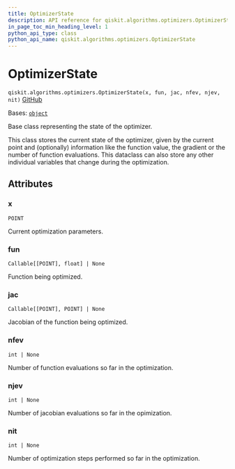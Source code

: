 ```yaml
---
title: OptimizerState
description: API reference for qiskit.algorithms.optimizers.OptimizerState
in_page_toc_min_heading_level: 1
python_api_type: class
python_api_name: qiskit.algorithms.optimizers.OptimizerState
---
```


# OptimizerState

<span id="qiskit.algorithms.optimizers.OptimizerState" />

`qiskit.algorithms.optimizers.OptimizerState(x, fun, jac, nfev, njev, nit)` [GitHub](https://github.com/qiskit/qiskit/tree/stable/0.45/qiskit/algorithms/optimizers/steppable_optimizer.py "view source code")

Bases: [`object`](https://docs.python.org/3/library/functions.html#object "(in Python v3.12)")

Base class representing the state of the optimizer.

This class stores the current state of the optimizer, given by the current point and (optionally) information like the function value, the gradient or the number of function evaluations. This dataclass can also store any other individual variables that change during the optimization.

## Attributes

<span id="qiskit.algorithms.optimizers.OptimizerState.x" />

### x

`POINT`

Current optimization parameters.

<span id="qiskit.algorithms.optimizers.OptimizerState.fun" />

### fun

`Callable[[POINT], float] | None`

Function being optimized.

<span id="qiskit.algorithms.optimizers.OptimizerState.jac" />

### jac

`Callable[[POINT], POINT] | None`

Jacobian of the function being optimized.

<span id="qiskit.algorithms.optimizers.OptimizerState.nfev" />

### nfev

`int | None`

Number of function evaluations so far in the optimization.

<span id="qiskit.algorithms.optimizers.OptimizerState.njev" />

### njev

`int | None`

Number of jacobian evaluations so far in the opimization.

<span id="qiskit.algorithms.optimizers.OptimizerState.nit" />

### nit

`int | None`

Number of optimization steps performed so far in the optimization.

